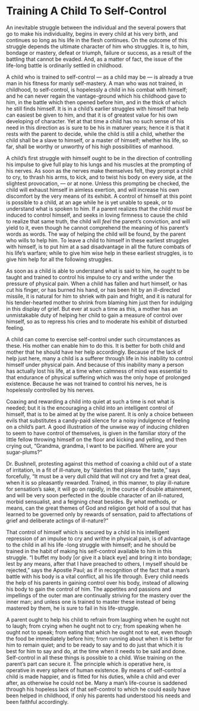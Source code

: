 # Training A Child To Self-Control

An inevitable struggle between the individual and the several powers that go to make his individuality, begins in every child at his very birth, and continues so long as his life in the flesh continues. On the outcome of this struggle depends the ultimate character of him who struggles. It is, to him, bondage or mastery, defeat or triumph, failure or success, as a result of the battling that cannot be evaded. And, as a matter of fact, the issue of the life-long battle is ordinarily settled in childhood.

A child who is trained to self-control — as a child may be — is already a true man in his fitness for manly self-mastery. A man who was not trained, in childhood, to self-control, is hopelessly a child in his combat with himself; and he can never regain the vantage-ground which his childhood gave to him, in the battle which then opened before him, and in the thick of which he still finds himself. It is in a child's earlier struggles with himself that help can easiest be given to him, and that it is of greatest value for his own developing of character. Yet at that time a child has no such sense of his need in this direction as is sure to be his in maturer years; hence it is that it rests with the parent to decide, while the child is still a child, whether the child shall be a slave to himself, or a master of himself; whether his life, so far, shall be worthy or unworthy of his high possibilities of manhood.

A child's first struggle with himself ought to be in the direction of controlling his impulse to give full play to his lungs and his muscles at the prompting of his nerves. As soon as the nerves make themselves felt, they prompt a child to cry, to thrash his arms, to kick, and to twist his body on every side, at the slightest provocation, — or at none. Unless this prompting be checked, the child will exhaust himself in aimless exertion, and will increase his own discomfort by the very means of its exhibit. A control of himself at this point is possible to a child, at an age while he is yet unable to speak, or to understand what is spoken to him. If a parent realizes that the child *must* be induced to control himself, and seeks in loving firmness to cause the child to realize that same truth, the child will *feel* the parent's conviction, and will yield to it, even though he cannot comprehend the meaning of his parent's words as words. The way of helping the child will be found, by the parent who wills to help him. To leave a child to himself in these earliest struggles with himself, is to put him at a sad disadvantage in all the future combats of his life's warfare; while to give him wise help in these earliest struggles, is to give him help for all the following struggles.

As soon as a child is able to understand what is said to him, he ought to be taught and trained to control his impulse to cry and writhe under the pressure of physical pain. When a child has fallen and hurt himself, or has cut his finger, or has burned his hand, or has been hit by an ill-directed missile, it is natural for him to shriek with pain and fright, and it is natural for his tender-hearted mother to shrink from blaming him just then for indulging in this display of grief. But ever at such a time as this, a mother has an unmistakable duty of helping her child to gain a measure of control over himself, so as to repress his cries and to moderate his exhibit of disturbed feeling.

A child can come to exercise self-control under such circumstances as these. His mother can enable him to do this. It is better for both child and mother that he should have her help accordingly. Because of the lack of help just here, many a child is a sufferer through life in his inability to control himself under physical pain. And because of this inability many a person has actually lost his life, at a time when calmness of mind was essential to that endurance of physical suffering which was the only hope of prolonged existence. Because he was not trained to control his nerves, he is hopelessly controlled by his nerves.

Coaxing and rewarding a child into quiet at such a time is not what is needed; but it is the encouraging a child into an intelligent control of himself, that is to be aimed at by the wise parent. It is only a choice between evils that substitutes a candy-paid silence for a noisy indulgence of feeling on a child's part. A good illustration of the unwise way of inducing children to seem to have control of themselves, is given in the familiar story of the little fellow throwing himself on the floor and kicking and yelling, and then crying out, "Grandma, grandma, I want to be pacified. Where are your sugar-plums?"

Dr. Bushnell, protesting against this method of coaxing a child out of a state of irritation, in a fit of ill-nature, by "dainties that please the taste," says forcefully, "It must be a very dull child that will not cry and fret a great deal, when it is so pleasantly rewarded. Trained, in this manner, to play ill-nature for sensation's sake, it will go on rapidly, in the course of double attainment, and will be very soon perfected in the double character of an ill-natured, morbid sensualist, and a feigning cheat besides. By what methods, or means, can the great themes of God and religion get hold of a soul that has learned to be governed only by rewards of sensation, paid to affectations of grief and deliberate actings of ill-nature?"

That control of himself which is secured by a child in his intelligent repression of an impulse to cry and writhe in physical pain, is of advantage to the child in all his life -long struggle with himself; and he should be trained in the habit of making his self-control available to him in this struggle. "I buffet my body [or give it a black eye] and bring it into bondage; lest by any means, after that I have preached to others, I myself should be rejected," says the Apostle Paul; as if in recognition of the fact that a man's battle with his body is a vital conflict, all his life through. Every child needs the help of his parents in gaining control over his body, instead of allowing his body to gain the control of him. The appetites and passions and impellings of the outer man are continually striving for the mastery over the inner man; and unless one is trained to master these instead of being mastered by them, he is sure to fail in his life-struggle.

A parent ought to help his child to refrain from laughing when he ought not to laugh; from crying when he ought not to cry; from speaking when he ought not to speak; from eating that which he ought not to eat, even though the food be immediately before him; from running about when it is better for him to remain quiet; and to be ready to say and to do just that which it is best for him to say and do, at the time when it needs to be said and done. Self-control in all these things is possible to a child. Wise training on the parent's part can secure it. The principle which is operative here, is operative in every sphere of human existence. By means of self-control a child is made happier, and is fitted for his duties, while a child and ever after, as otherwise he could not be. Many a man's life-course is saddened through his hopeless lack of that self-control to which he could easily have been helped in childhood, if only his parents had understood his needs and been faithful accordingly.
